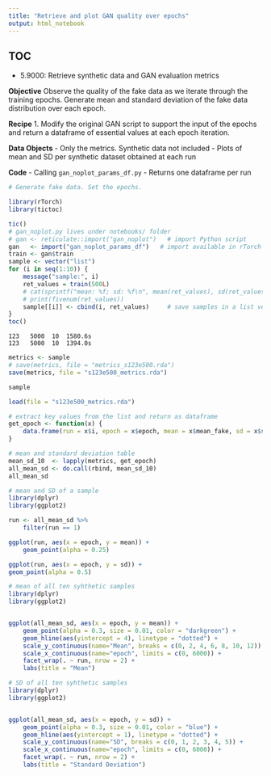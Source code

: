 ```yaml
---
title: "Retrieve and plot GAN quality over epochs"
output: html_notebook
---
```


## TOC
- 5.9000: Retrieve synthetic data and GAN evaluation metrics

**Objective**
Observe the quality of the fake data as we iterate through the training epochs.
Generate mean and standard deviation of the fake data distribution over each epoch.

**Recipe**
1. Modify the original GAN script to support the input of the epochs and return a dataframe of essential values at each epoch iteration.

**Data Objects**
- Only the metrics. Synthetic data not included
- Plots of mean and SD per synthetic dataset obtained at each run

**Code**
- Calling `gan_noplot_params_df.py`
- Returns one dataframe per run


```r
# Generate fake data. Set the epochs.

library(rTorch)
library(tictoc)

tic()
# gan_noplot.py lives under notebooks/ folder
# gan <- reticulate::import("gan_noplot")   # import Python script
gan   <- import("gan_noplot_params_df")   # import available in rTorch
train <- gan$train
sample <- vector("list")
for (i in seq(1:10)) {
    message("sample:", i)
    ret_values = train(500L)
    # cat(sprintf("mean: %f; sd: %f\n", mean(ret_values), sd(ret_values)))
    # print(fivenum(ret_values))
    sample[[i]] <- cbind(i, ret_values)     # save samples in a list vector
}
toc()
```

```
123   5000  10  1580.6s
123   5000  10  1394.0s
```

```r
metrics <- sample
# save(metrics, file = "metrics_s123e500.rda")
save(metrics, file = "s123e500_metrics.rda")
```


```r
sample
```


```r
load(file = "s123e500_metrics.rda")
```


```r
# extract key values from the list and return as dataframe
get_epoch <- function(x) {
    data.frame(run = x$i, epoch = x$epoch, mean = x$mean_fake, sd = x$sd_fake)
}

# mean and standard deviation table
mean_sd_10  <- lapply(metrics, get_epoch)
all_mean_sd <- do.call(rbind, mean_sd_10)
all_mean_sd
```


```r
# mean and SD of a sample
library(dplyr)
library(ggplot2)

run <- all_mean_sd %>% 
    filter(run == 1) 

ggplot(run, aes(x = epoch, y = mean)) +
    geom_point(alpha = 0.25)

ggplot(run, aes(x = epoch, y = sd)) +
geom_point(alpha = 0.5)
```

```r
# mean of all ten syhthetic samples
library(dplyr)
library(ggplot2)


ggplot(all_mean_sd, aes(x = epoch, y = mean)) +
    geom_point(alpha = 0.3, size = 0.01, color = "darkgreen") +
    geom_hline(aes(yintercept = 4), linetype = "dotted") + 
    scale_y_continuous(name="Mean", breaks = c(0, 2, 4, 6, 8, 10, 12)) +
    scale_x_continuous(name="epoch", limits = c(0, 6000)) +
    facet_wrap(. ~ run, nrow = 2) +
    labs(title = "Mean")
```

```r
# SD of all ten syhthetic samples
library(dplyr)
library(ggplot2)


ggplot(all_mean_sd, aes(x = epoch, y = sd)) +
    geom_point(alpha = 0.3, size = 0.01, color = "blue") +
    geom_hline(aes(yintercept = 1), linetype = "dotted") + 
    scale_y_continuous(name="SD", breaks = c(0, 1, 2, 3, 4, 5)) +
    scale_x_continuous(name="epoch", limits = c(0, 6000)) +
    facet_wrap(. ~ run, nrow = 2) +
    labs(title = "Standard Deviation")
```
